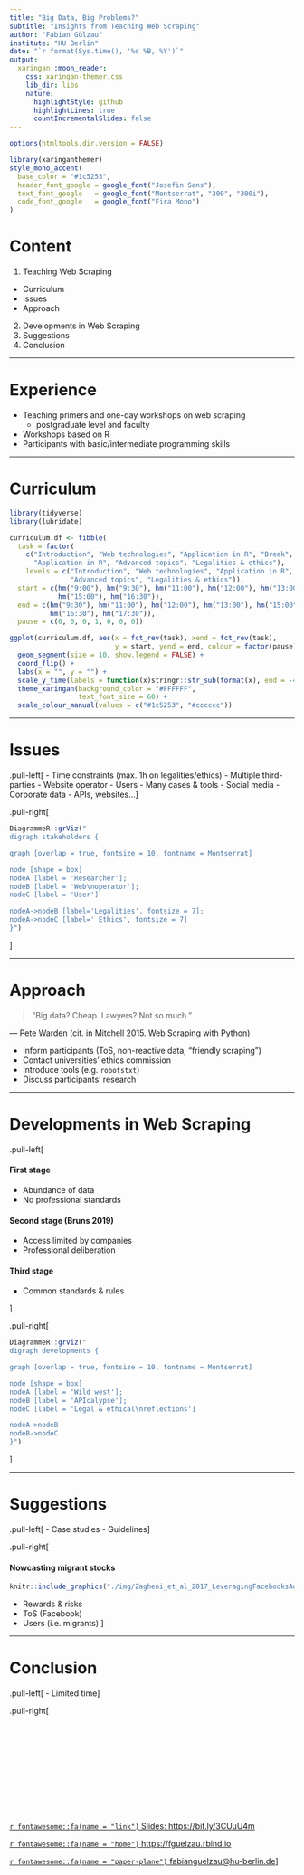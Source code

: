 ```yaml
---
title: "Big Data, Big Problems?"
subtitle: "Insights from Teaching Web Scraping"
author: "Fabian Gülzau"
institute: "HU Berlin"
date: "`r format(Sys.time(), '%d %B, %Y')`"
output:
  xaringan::moon_reader:
    css: xaringan-themer.css
    lib_dir: libs
    nature:
      highlightStyle: github
      highlightLines: true
      countIncrementalSlides: false
---
```


```r
options(htmltools.dir.version = FALSE)
```


```r
library(xaringanthemer)
style_mono_accent(
  base_color = "#1c5253",
  header_font_google = google_font("Josefin Sans"),
  text_font_google   = google_font("Montserrat", "300", "300i"),
  code_font_google   = google_font("Fira Mono")
)
```

# Content

1. Teaching Web Scraping
  + Curriculum
  + Issues
  + Approach
2. Developments in Web Scraping
3. Suggestions
4. Conclusion

---

# Experience

- Teaching primers and one-day workshops on web scraping
  - postgraduate level and faculty
- Workshops based on R
- Participants with basic/intermediate programming skills

---

# Curriculum

```r
library(tidyverse)
library(lubridate)

curriculum.df <- tibble(
  task = factor(
    c("Introduction", "Web technologies", "Application in R", "Break",
      "Application in R", "Advanced topics", "Legalities & ethics"),
    levels = c("Introduction", "Web technologies", "Application in R", "Break",
               "Advanced topics", "Legalities & ethics")),
  start = c(hm("9:00"), hm("9:30"), hm("11:00"), hm("12:00"), hm("13:00"), 
            hm("15:00"), hm("16:30")),
  end = c(hm("9:30"), hm("11:00"), hm("12:00"), hm("13:00"), hm("15:00"), 
          hm("16:30"), hm("17:30")),
  pause = c(0, 0, 0, 1, 0, 0, 0))

ggplot(curriculum.df, aes(x = fct_rev(task), xend = fct_rev(task), 
                          y = start, yend = end, colour = factor(pause))) + 
  geom_segment(size = 10, show.legend = FALSE) + 
  coord_flip() +
  labs(x = "", y = "") +
  scale_y_time(labels = function(x)stringr::str_sub(format(x), end = -4L)) +
  theme_xaringan(background_color = "#FFFFFF",
                 text_font_size	= 60) +
  scale_colour_manual(values = c("#1c5253", "#cccccc"))
```

---

# Issues

.pull-left[
- Time constraints (max. 1h on legalities/ethics)
- Multiple third-parties
  - Website operator
  - Users
- Many cases & tools
  - Social media
  - Corporate data
  - APIs, websites...
]

.pull-right[
```r
DiagrammeR::grViz("
digraph stakeholders {

graph [overlap = true, fontsize = 10, fontname = Montserrat]

node [shape = box]
nodeA [label = 'Researcher'];
nodeB [label = 'Web\noperator'];
nodeC [label = 'User']

nodeA->nodeB [label='Legalities', fontsize = 7];
nodeA->nodeC [label=' Ethics', fontsize = 7]
}")
```
]

---

# Approach

> "Big data? Cheap. Lawyers? Not so much."

— Pete Warden (cit. in Mitchell 2015. Web Scraping with Python) 

- Inform participants (ToS, non-reactive data, "friendly scraping")
- Contact universities' ethics commission
- Introduce tools (e.g. `robotstxt`)
- Discuss participants' research

---

# Developments in Web Scraping

.pull-left[

#### First stage 
- Abundance of data
- No professional standards

#### Second stage (Bruns 2019)
- Access limited by companies
- Professional deliberation

#### Third stage
- Common standards & rules

]

.pull-right[
```r
DiagrammeR::grViz("
digraph developments {

graph [overlap = true, fontsize = 10, fontname = Montserrat]

node [shape = box]
nodeA [label = 'Wild west'];
nodeB [label = 'APIcalypse'];
nodeC [label = 'Legal & ethical\nreflections']

nodeA->nodeB
nodeB->nodeC
}")
```
]

---

# Suggestions

.pull-left[
- Case studies
- Guidelines
]

.pull-right[

#### Nowcasting migrant stocks

```r
knitr::include_graphics("./img/Zagheni_et_al_2017_LeveragingFacebooksAdvertisingPlatform.PNG")
```

- Rewards & risks
- ToS (Facebook)
- Users (i.e. migrants)
]

---

# Conclusion

.pull-left[
- Limited time
]

.pull-right[
</br></br></br></br></br></br></br></br></br></br></br></br>
[`r fontawesome::fa(name = "link")` Slides:  https://bit.ly/3CUuU4m](https://fabianfox.github.io/BigDataBigProblems/)

[`r fontawesome::fa(name = "home")` https://fguelzau.rbind.io](https://fguelzau.rbind.io)

[`r fontawesome::fa(name = "paper-plane")` fabianguelzau@hu-berlin.de](mailto:fabianguelzau@hu-berlin.de)]